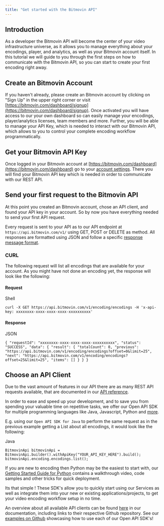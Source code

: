 ```yaml
---
title: "Get started with the Bitmovin API"
---
```


## Introduction

As a developer the Bitmovin API will become the center of your video infrastructure universe, as it allows you to manage everything about your encodings, player, and analytics, as well as your Bitmovin account itself. In this tutorial we will guide to you through the first steps on how to communicate with the Bitmovin API, so you can start to create your first encoding right away.

## Create an Bitmovin Account

If you haven't already, please create an Bitmovin account by clicking on "Sign Up" in the upper right corner or visit [https://bitmovin.com/dashboard/signup](https://bitmovin.com/dashboard/signup). Once activated you will have access to our your own dashboard so can easily manage your encodings, player/analytics licenses, team members and more. Further, you will be able to manage your API Key, which is needed to interact with our Bitmovin API, which allows to you to control your complete encoding workflow programmatically.

## Get your Bitmovin API Key

Once logged in your Bitmovin account at [https://bitmovin.com/dashboard](https://bitmovin.com/dashboard) go to your [account settings](https://bitmovin.com/dashboard/account). There you will find your Bitmovin API key which is needed in order to communicate with our REST API.

## Send your first request to the Bitmovin API

At this point you created an Bitmovin account, chose an API client, and found your API key in your account. So by now you have everything needed to send your first API request.

Every request is sent to your API as to our API endpoint at `https://api.bitmovin.com/v1/` using GET, POST or DELETE as method. All responses are formatted using JSON and follow a specific [response message format](/encoding/reference/how-to-use-the-api#response-format).

### CURL

The following request will list all encodings that are available for your account. As you might have not done an encoding yet, the response will look like the following:

#### Request

Shell

`curl -X GET https://api.bitmovin.com/v1/encoding/encodings -H 'x-api-key: xxxxxxxx-xxxx-xxxx-xxxx-xxxxxxxxxx'
`

#### Response

JSON

`{
    "requestId": "xxxxxxxx-xxxx-xxxx-xxxx-xxxxxxxxxx",
    "status": "SUCCESS",
    "data": {
        "result": {
            "totalCount": 0,
            "previous": "https://api.bitmovin.com/v1/encoding/encodings?offset=0&limit=25",
            "next": "https://api.bitmovin.com/v1/encoding/encodings?offset=25&limit=25",
            "items": []
        }
    }
}
`

## Choose an API Client

Due to the vast amount of features in our API there are as many REST API requests available, that are documented in our [API reference](/encoding/reference/how-to-use-the-api).

In order to ease and speed up your development, and to save you from spending your valuable time on repetitive tasks, we offer our Open API SDK for multiple programming languages like Java, Javascript, Python and [more](/encoding/docs/sdks).

E.g. using our `Open API SDK for Java` to perform the same request as in the previous example getting a List about all encodings, it would look like the following:

Java

`BitmovinApi bitmovinApi = BitmovinApi.builder().withApiKey("YOUR_API_KEY_HERE").build();
bitmovinApi.encoding.encodings.list();
`

If you are new to encoding then Python may be the easiest to start with, our [Getting Started Guide for Python](/encoding/docs/python-sdk) contains a walkthrough video, code samples and other tricks for quick deployment.

Its that simple ! These SDK's allow you to quickly start using our Services as well as integrate them into your new or existing applications/projects, to get your video encoding workflow setup in no time.

An overview about all available API clients can be found [here](/encoding/reference/sdks) in our documentation, including links to their respective Github repository. See our [examples on Github](https://github.com/bitmovin/bitmovin-api-sdk-examples) showcasing how to use each of our Open API SDK's!